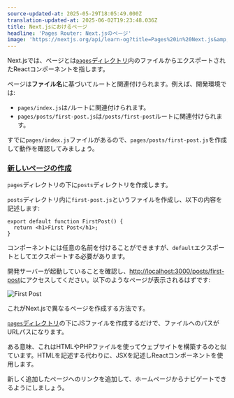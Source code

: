 ```yaml
---
source-updated-at: 2025-05-29T18:05:49.000Z
translation-updated-at: 2025-06-02T19:23:48.036Z
title: Next.jsにおけるページ
headline: 'Pages Router: Next.jsのページ'
image: 'https://nextjs.org/api/learn-og?title=Pages%20in%20Next.js&amp;chapter=6'
---
```


Next.jsでは、ページとは[`pages`ディレクトリ](/docs/basic-features/pages)内のファイルからエクスポートされたReactコンポーネントを指します。

ページは**ファイル名**に基づいてルートと関連付けられます。例えば、開発環境では:

* `pages/index.js`は`/`ルートに関連付けられます。
* `pages/posts/first-post.js`は`/posts/first-post`ルートに関連付けられます。

すでに`pages/index.js`ファイルがあるので、`pages/posts/first-post.js`を作成して動作を確認してみましょう。

### [新しいページの作成](#create-a-new-page)

`pages`ディレクトリの下に`posts`ディレクトリを作成します。

`posts`ディレクトリ内に`first-post.js`というファイルを作成し、以下の内容を記述します:

```
export default function FirstPost() {
  return <h1>First Post</h1>;
}
```

コンポーネントには任意の名前を付けることができますが、`default`エクスポートとしてエクスポートする必要があります。

開発サーバーが起動していることを確認し、[http://localhost:3000/posts/first-post](http://localhost:3000/posts/first-post)にアクセスしてください。以下のようなページが表示されるはずです:

![First Post](https://h8DxKfmAPhn8O0p3.public.blob.vercel-storage.com/learn/pages-router/navigate-between-pages/first-post.png)

これがNext.jsで異なるページを作成する方法です。

[`pages`ディレクトリ](/docs/basic-features/pages)の下にJSファイルを作成するだけで、ファイルへのパスがURLパスになります。

ある意味、これはHTMLやPHPファイルを使ってウェブサイトを構築するのと似ています。HTMLを記述する代わりに、JSXを記述しReactコンポーネントを使用します。

新しく追加したページへのリンクを追加して、ホームページからナビゲートできるようにしましょう。
